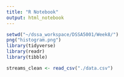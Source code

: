 ```yaml
---
title: "R Notebook"
output: html_notebook
---
```

 

```r
setwd("~/dssa_workspace/DSSA5001/Week8/")
png("histogram.png")
library(tidyverse)
library(readr)
library(tibble)
```

```r
streams_clean <- read_csv("./data.csv")
```

